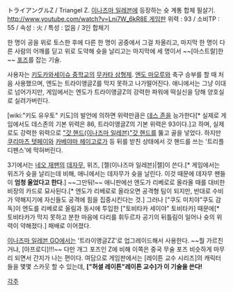 {{{#!html
<embed src="http://www.youtube.com/v/0FyLBeMaG_0?fs=1&amp;hl=ja_JP" type="application/x-shockwave-flash" allowscriptaccess="always" allowfullscreen="true" width="510" height="315"></embed></object>
}}}

{{{#!html
<object width="560" height="315"><param name="movie" value="http://www.youtube.com/v/YDnShaJGBTk?hl=ko_KR&amp;version=3"></param><param name="allowFullScreen" value="true"></param><param name="allowscriptaccess" value="always"></param><embed src="http://www.youtube.com/v/YDnShaJGBTk?hl=ko_KR&amp;version=3" type="application/x-shockwave-flash" width="510" height="315" allowscriptaccess="always" allowfullscreen="true"></embed></object>
}}}
トライアングルZ / Triangel Z. [[이나즈마 일레븐]]에 등장하는 슛 계통 합체 필살기. [[http://www.youtube.com/watch?v=Lni7W_6kR8E 게임판]]
위력 : 93 / 소비TP : 55 / 속성 : 火 / 특성 : 없음 / 3인 합체기

한 명이 공을 위로 토스한 후에 다른 한 명이 공중에서 그걸 차올리고, 마지막 한 명이 다른 사람의 어깨를 딛고 위로 도약해 슛을 날리고는 마지막에 세 명이서 ~~[아스트랄]한~~ [http://www.pixiv.net/member_illust.php?mode=medium&illust_id=10078003 포즈]를 잡는 기술.

사용자는 [[키도카와세이슈 중학교]]의 [[무카타 삼형제]]. [[엔도 마모루]]와 축구 승부를 할 때 처음 사용했으며, 엔도는 트라이앵글Z를 막지 못하고 나가떨어진다. 애니에서는 그냥 이대로 넘어가지만, 게임에서는 엔도가 트라이앵글Z의 강력한 파워에 떡실신을 당해 양호실로 실려가버린다.

[wiki:"키도 유우토" 키도]의 발언에 의하면 위력만큼은 [[데스 존]]을 능가한다[* 실제로 게임에서도 데스존의 기본 위력은 86, 트라이앵글Z의 기본 위력은 93이다.]고 하며, 실제로도 강력한 위력으로 [["갓 핸드(이나즈마 일레븐)"갓 핸드]]를 뚫고 골을 넣었다. 하지만 [[쿠리마츠 텟페이]]와 [[카베야마 헤이고로]]가 등 뒤를 받친 상태에서 갓 핸드를 쓰는 '트리플 디펜스'에 막혀버린다.

3기에서는 [[네오 재팬]]의 [[데자무]], 위즈, [젤(이나즈마 일레븐)|젤]이 쓴다.[* 게임에서는 위즈가 슛을 날리는데 비해, 애니에서는 데자무가 슛을 날린다. 이것 때문에 데자무 팬들이 '''엄청 울었다고 한다'''.] ~~그만둬!~~ 애니판에선 엔도가 리베로로 올라올 때를 대비한 비장의 카드로 묘사된다.[* 엔도가 리베로로 올라오면 공격형 팀이 되지만, 반대로 수비가 약해지기에 자신들도 공격에 힘을 집중시킨다는 것.] 그러나 ["쿠도 미치야"쿠도 감독]이 엔도를 리베로로 올림과 동시에 투입한 ["토비타카 세이야" 토비타카] 때문에[* 토비타카가 막지 못하고 분한 마음에 다리를 휘두르자 공기의 뒤틀림이 일어나 슛의 위력이 약해졌다.] 패배로 이어졌다.

[[이나즈마 일레븐 GO]]에서는 '트라이앵글ZZ'로 업그레이드해서 사용한다. ~~뭘 가르친거냐, [아프로디]!!!~~ 다만 개그 포즈인 Z에 비해 이쪽은 중국 무술 포즈 비슷하게 마무리 되면서 간지가 나는 편이다. 여담으로 게임판에서는 [레이튼 교수 시리즈]의 캐릭터들을 몇몇 스카웃 할 수 있는데, '''["허셜 레이튼"레이튼 교수]가 이 기술을 쓴다!'''


[[각주]]
